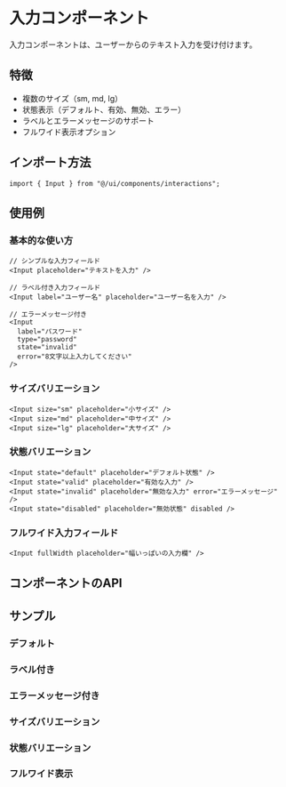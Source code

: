 
<Meta of={InputStories} />

# 入力コンポーネント

入力コンポーネントは、ユーザーからのテキスト入力を受け付けます。

## 特徴

- 複数のサイズ（sm, md, lg）
- 状態表示（デフォルト、有効、無効、エラー）
- ラベルとエラーメッセージのサポート
- フルワイド表示オプション

## インポート方法

```tsx
import { Input } from "@/ui/components/interactions";
```

## 使用例

### 基本的な使い方

```tsx
// シンプルな入力フィールド
<Input placeholder="テキストを入力" />

// ラベル付き入力フィールド
<Input label="ユーザー名" placeholder="ユーザー名を入力" />

// エラーメッセージ付き
<Input
  label="パスワード"
  type="password"
  state="invalid"
  error="8文字以上入力してください"
/>
```

### サイズバリエーション

```tsx
<Input size="sm" placeholder="小サイズ" />
<Input size="md" placeholder="中サイズ" />
<Input size="lg" placeholder="大サイズ" />
```

### 状態バリエーション

```tsx
<Input state="default" placeholder="デフォルト状態" />
<Input state="valid" placeholder="有効な入力" />
<Input state="invalid" placeholder="無効な入力" error="エラーメッセージ" />
<Input state="disabled" placeholder="無効状態" disabled />
```

### フルワイド入力フィールド

```tsx
<Input fullWidth placeholder="幅いっぱいの入力欄" />
```

## コンポーネントのAPI

<Controls />

## サンプル

### デフォルト

<Story of={InputStories.Default} />

### ラベル付き

<Story of={InputStories.WithLabel} />

### エラーメッセージ付き

<Story of={InputStories.WithError} />

### サイズバリエーション

<Story of={InputStories.Sizes} />

### 状態バリエーション

<Story of={InputStories.States} />

### フルワイド表示

<Story of={InputStories.FullWidth} />
